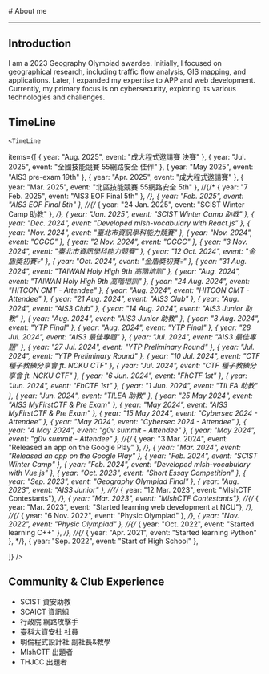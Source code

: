
<BaseLayout title="About">
  <BaseCard title="About">
# About me

---

## Introduction

I am a 2023 Geography Olympiad awardee. Initially, I focused on geographical research, including traffic flow analysis, GIS mapping, and applications. Later, I expanded my expertise to APP and web development. Currently, my primary focus is on cybersecurity, exploring its various technologies and challenges.
## TimeLine

    <TimeLine

items={[
{ year: "Aug. 2025", event: "成大程式邀請賽 決賽" },
{ year: "Jul. 2025", event: "全國技能競賽 55網路安全 佳作" },
{ year: "May 2025", event: "AIS3 pre-exam 19th" },
{ year: "Apr. 2025", event: "成大程式邀請賽" },
{ year: "Mar. 2025", event: "北區技能競賽 55網路安全 5th" },
//{/* { year: "7 Feb. 2025", event: "AIS3 EOF Final 5th" }, */},
{ year: "Feb. 2025", event: "AIS3 EOF Final 5th" },
//{/* { year: "24 Jan. 2025", event: "SCIST Winter Camp 助教" }, */},
{ year: "Jan. 2025", event: "SCIST Winter Camp 助教" },
{ year: "Dec. 2024", event: "Developed mlsh-vocabulary with React.js" },
{ year: "Nov. 2024", event: "臺北市資訊學科能力競賽" },
{ year: "Nov. 2024", event: "CGGC" },
{ year: "2 Nov. 2024", event: "CGGC" },
{ year: "3 Nov. 2024", event: "臺北市資訊學科能力競賽" },
{ year: "12 Oct. 2024", event: "金盾獎初賽💀" },
{ year: "Oct. 2024", event: "金盾獎初賽💀" },
{ year: "31 Aug. 2024", event: "TAIWAN Holy High 9th 高階培訓" },
{ year: "Aug. 2024", event: "TAIWAN Holy High 9th 高階培訓" },
{ year: "24 Aug. 2024", event: "HITCON CMT - Attendee" },
{ year: "Aug. 2024", event: "HITCON CMT - Attendee" },
{ year: "21 Aug. 2024", event: "AIS3 Club" },
{ year: "Aug. 2024", event: "AIS3 Club" },
{ year: "14 Aug. 2024", event: "AIS3 Junior 助教" },
{ year: "Aug. 2024", event: "AIS3 Junior 助教" },
{ year: "3 Aug. 2024", event: "YTP Final" },
{ year: "Aug. 2024", event: "YTP Final" },
{ year: "28 Jul. 2024", event: "AIS3 最佳專題" },
{ year: "Jul. 2024", event: "AIS3 最佳專題" },
{ year: "27 Jul. 2024", event: "YTP Preliminary Round" },
{ year: "Jul. 2024", event: "YTP Preliminary Round" },
{ year: "10 Jul. 2024", event: "CTF 種子教練分享會 ft. NCKU CTF" },
{ year: "Jul. 2024", event: "CTF 種子教練分享會 ft. NCKU CTF" },
{ year: "6 Jun. 2024", event: "FhCTF 1st" },
{ year: "Jun. 2024", event: "FhCTF 1st" },
{ year: "1 Jun. 2024", event: "TILEA 助教" },
{ year: "Jun. 2024", event: "TILEA 助教" },
{ year: "25 May 2024", event: "AIS3 MyFirstCTF & Pre Exam" },
{ year: "May 2024", event: "AIS3 MyFirstCTF & Pre Exam" },
{ year: "15 May 2024", event: "Cybersec 2024 - Attendee" },
{ year: "May 2024", event: "Cybersec 2024 - Attendee" },
{ year: "4 May 2024", event: "g0v summit - Attendee" },
{ year: "May 2024", event: "g0v summit - Attendee" },
//{/* { year: "3 Mar. 2024", event: "Released an app on the Google Play" }, */},
{ year: "Mar. 2024", event: "Released an app on the Google Play" },
{ year: "Feb. 2024", event: "SCIST Winter Camp" },
{ year: "Feb. 2024", event: "Developed mlsh-vocabulary with Vue.js" },
{ year: "Oct. 2023", event: "Short Essay Competition" },
{ year: "Sep. 2023", event: "Geography Olympiad Final" },
{ year: "Aug. 2023", event: "AIS3 Junior" },
//{/* { year: "12 Mar. 2023", event: "MlshCTF Contestants"}, */},
{ year: "Mar. 2023", event: "MlshCTF Contestants"},
//{/* { year: "Mar. 2023", event: "Started learning web development at NCU"}, */},
//{/* { year: "6 Nov. 2022", event: "Physic Olympiad" }, */},
{ year: "Nov. 2022", event: "Physic Olympiad" },
//{/* { year: "Oct. 2022", event: "Started learning C++" }, */},
//{/* { year: "Apr. 2021", event: "Started learning Python" }, */},
{ year: "Sep. 2022", event: "Start of High School" },


]}
/>
## Community & Club Experience
 - SCIST 資安助教
 - SCAICT 資訊組
 - 行政院 網路攻擊手
 - 臺科大資安社 社員
 - 明倫程式設計社 副社長&教學
 - MlshCTF 出題者
 - THJCC 出題者

  </BaseCard>
</BaseLayout>
